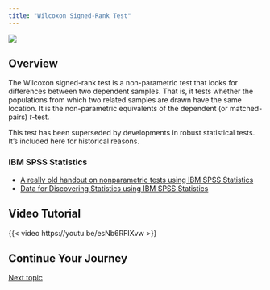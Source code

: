 ```yaml
---
title: "Wilcoxon Signed-Rank Test"
---
```


![](../images/postverta_long.png)

## Overview



The Wilcoxon signed-rank test is a non-parametric test that looks for differences between two dependent samples. That is, it tests whether the populations from which two related samples are drawn have the same location. It is the non-parametric equivalents of the dependent (or matched-pairs) *t*-test. 


:::{.callout-warning}

This test has been superseded by developments in robust statistical tests. It’s included here for historical reasons.
:::

### IBM SPSS Statistics

- [A really old handout on nonparametric tests using IBM SPSS Statistics](../repository/nonparametric.pdf)
- [Data for Discovering Statistics using IBM SPSS Statistics](https://discoverspss.com/pages/data)


## Video Tutorial

{{< video https://youtu.be/esNb6RFIXvw >}}


## Continue Your Journey

[Next topic](kw.qmd)
